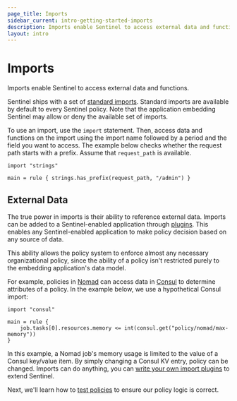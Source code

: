 ```yaml
---
page_title: Imports
sidebar_current: intro-getting-started-imports
description: Imports enable Sentinel to access external data and functions.
layout: intro
---
```


# Imports

Imports enable Sentinel to access external data and functions.

Sentinel ships with a set of [standard imports](/sentinel/imports).
Standard imports are available by default to every Sentinel policy. Note that
the application embedding Sentinel may allow or deny the available
set of imports.

To use an import, use the `import` statement. Then, access data and
functions on the import using the import name followed by a period and
the field you want to access. The example below checks whether the request
path starts with a prefix. Assume that `request_path` is available.

```sentinel
import "strings"

main = rule { strings.has_prefix(request_path, "/admin") }
```

## External Data

The true power in imports is their ability to reference external data.
Imports can be added to a Sentinel-enabled application through
[plugins](/sentinel/extending). This enables any Sentinel-enabled
application to make policy decision based on any source of data.

This ability allows the policy system to enforce almost any necessary
organizational policy, since the ability of a policy isn't restricted
purely to the embedding application's data model.

For example, policies in [Nomad](https://www.nomadproject.io) can
access data in [Consul](https://www.consul.io) to determine attributes
of a policy. In the example below, we use a hypothetical Consul import:

```sentinel
import "consul"

main = rule {
    job.tasks[0].resources.memory <= int(consul.get("policy/nomad/max-memory"))
}
```

In this example, a Nomad job's memory usage is limited to the value of
a Consul key/value item. By simply changing a Consul KV entry, policy
can be changed. Imports can do anything, you can [write your own import plugins](/sentinel/extending)
to extend Sentinel.

Next, we'll learn how to
[test policies](/sentinel/intro/getting-started/testing)
to ensure our policy logic is correct.
